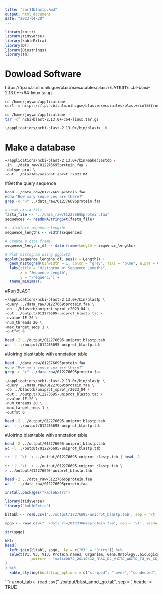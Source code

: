```yaml
---
title: "sar11blastp.Rmd"
output: html_document
date: "2023-04-20"
---
```

```r
library(knitr)
library(tidyverse)
library(kableExtra)
library(DT)
library(Biostrings)
library(tm)

```

# Dowload Software

https://ftp.ncbi.nlm.nih.gov/blast/executables/blast+/LATEST/ncbi-blast-2.13.0+-x64-linux.tar.gz


```bash
cd /home/joyvan/applications
curl -O https://ftp.ncbi.nlm.nih.gov/blast/executables/blast+/LATEST/ncbi-blast-2.13.0+-x64-linux.tar.gz

```

```bash
cd /home/joyvan/applications
tar -xf ncbi-blast-2.13.0+-x64-linux.tar.gz
```
```bash
~/applications/ncbi-blast-2.13.0+/bin/blastx -h
```

# Make a database

```bash
~/applications/ncbi-blast-2.13.0+/bin/makeblastdb \
-in ../data_raw/012276695protein.faa \
-dbtype prot \
-out ../blastdb/uniprot_sprot_r2023_04

```
#Get the query sequence

```bash
head ../data_raw/012276695protein.faa
echo "How many sequences are there?"
grep -c ">" ../data_raw/012276695protein.faa
```
```r
# Read FASTA file
fasta_file <- "../data_raw/012276695protein.faa"  
sequences <- readDNAStringSet(fasta_file)

# Calculate sequence lengths
sequence_lengths <- width(sequences)

# Create a data frame
sequence_lengths_df <- data.frame(Length = sequence_lengths)

# Plot histogram using ggplot2
ggplot(sequence_lengths_df, aes(x = Length)) +
  geom_histogram(binwidth = 1, color = "grey", fill = "blue", alpha = 0.75) +
  labs(title = "Histogram of Sequence Lengths",
       x = "Sequence Length",
       y = "Frequency") +
  theme_minimal()
```


#Run BLAST

```bash
~/applications/ncbi-blast-2.13.0+/bin/blastp \
-query ../data_raw/012276695protein.faa \
-db ../blastdb/uniprot_sprot_r2023_04 \
-out ../output/012276695-uniprot_blastp.tab \
-evalue 1E-20 \
-num_threads 20 \
-max_target_seqs 1 \
-outfmt 6
```

```bash
head -2 ../output/012276695-uniprot_blastp.tab
wc -l ../output/012276695-uniprot_blastp.tab
```

#Joining blast table with annotation table

```bash
head ../data_raw/012276695protein.faa
echo "How many sequences are there?"
grep -c ">" ../data_raw/012276695protein.faa
```
```bash
~/applications/ncbi-blast-2.13.0+/bin/blastp \
-query ../data_raw/012276695protein.faa \
-db ../blastdb/uniprot_sprot_r2023_04 \
-out ../output/012276695-uniprot_blastp.tab \
-evalue 1E-20 \
-num_threads 20 \
-max_target_seqs 1 \
-outfmt 6
```

```bash
head -2 ../output/012276695-uniprot_blastp.tab
wc -l ../output/012276695-uniprot_blastp.tab
```


#Joining blast table with annotation table


```bash
head -2 ../output/012276695-uniprot_blastp.tab
wc -l ../output/012276695-uniprot_blastp.tab
```


```bash
tr '|' '\t' < ../output/012276695-uniprot_blastp.tab | head -2
```


```bash
tr '|' '\t' < ../output/012276695-uniprot_blastp.tab \
> ../output/012276695-uniprot_blastp.tab
```


```bash
head -2 ../data_raw/012276695protein.faa
wc -l ../data_raw/012276695protein.faa
```

```r
install.packages("kableExtra")

library(tidyverse)
library("kableExtra")
```

```r
bltabl <- read.csv("../output/12276695-uniprot_blastp.tab", sep = '\t', header = FALSE)
```

```r
spgo <- read.csv("../data_raw/012276695protein.faa", sep = '\t', header = TRUE)
```

```r
str(spgo)
```

```r
kbl(
head(
  left_join(bltabl, spgo,  by = c("V3" = "Entry")) %>%
  select(V1, V3, V13, Protein.names, Organism, Gene.Ontology..biological.process., Gene.Ontology.IDs) %>% mutate(V1 = str_replace_all(V1, 
            pattern = "solid0078_20110412_FRAG_BC_WHITE_WHITE_F3_QV_SE_trimmed", replacement = "Ab"))
)
) %>%
  kable_styling(bootstrap_options = c("striped", "hover", "condensed", "responsive"))
```

```r
annot_tab <- read.csv("../output/blast_annot_go.tab", sep = '\t', header = TRUE)
